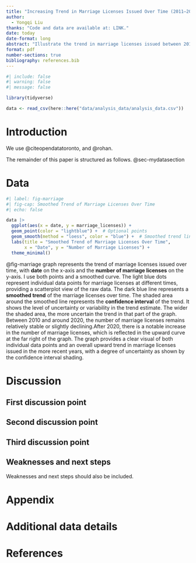 ```yaml
---
title: "Increasing Trend in Marriage Licenses Issued Over Time (2011–2025)"
author: 
  - Yongqi Liu
thanks: "Code and data are available at: LINK."
date: today
date-format: long
abstract: "Illustrate the trend in marriage licenses issued between 2011 and 2025. Get the evidence that there are some fluctuations throughout the period, the smoothed curve indicates a relatively stable trend until around 2020, followed by a noticeable increase in the number of licenses issued. "
format: pdf
number-sections: true
bibliography: references.bib
---
```


```r
#| include: false
#| warning: false
#| message: false

library(tidyverse)

data <- read_csv(here::here("data/analysis_data/analysis_data.csv"))

```


# Introduction

We use @citeopendatatoronto, and @rohan.

The remainder of this paper is structured as follows. @sec-mydatasection

# Data

```r
#| label: fig-marriage
#| fig-cap: Smoothed Trend of Marriage Licenses Over Time
#| echo: false

data |> 
  ggplot(aes(x = date, y = marriage_licenses)) +
  geom_point(color = "lightblue") +  # Optional points
  geom_smooth(method = "loess", color = "blue") +  # Smoothed trend line
  labs(title = "Smoothed Trend of Marriage Licenses Over Time",
       x = "Date", y = "Number of Marriage Licenses") +
  theme_minimal()
```

@fig-marriage graph represents the trend of marriage licenses issued over time, with **date** on the x-axis and the **number of marriage licenses** on the y-axis. I use both points and a smoothed curve.
The light blue dots represent individual data points for marriage licenses at different times, providing a scatterplot view of the raw data. The dark blue line represents a **smoothed trend** of the marriage licenses over time. The shaded area around the smoothed line represents the **confidence interval** of the trend. It shows the level of uncertainty or variability in the trend estimate. The wider the shaded area, the more uncertain the trend in that part of the graph.
Between 2010 and around 2020, the number of marriage licenses remains relatively stable or slightly declining.After 2020, there is a notable increase in the number of marriage licenses, which is reflected in the upward curve at the far right of the graph. The graph provides a clear visual of both individual data points and an overall upward trend in marriage licenses issued in the more recent years, with a degree of uncertainty as shown by the confidence interval shading.




# Discussion

## First discussion point {#sec-first-point}

## Second discussion point

## Third discussion point

## Weaknesses and next steps

Weaknesses and next steps should also be included.

\newpage

\appendix

# Appendix {-}


# Additional data details



\newpage


# References